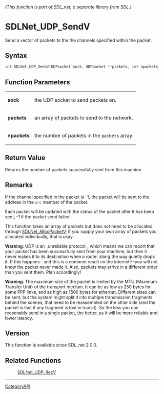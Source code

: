 ====== (This function is part of SDL_net, a separate library from SDL.) ======
= SDLNet_UDP_SendV =

Send a vector of packets to the the channels specified within the packet.

== Syntax ==

<syntaxhighlight lang='c'>
int SDLNet_UDP_SendV(UDPsocket sock, UDPpacket **packets, int npackets);
</syntaxhighlight>

== Function Parameters ==

{|
|'''sock'''
|the UDP socket to send packets on.
|-
|'''packets'''
|an array of packets to send to the network.
|-
|'''npackets'''
|the number of packets in the <code>packets</code> array.
|}

== Return Value ==

Returns the number of packets successfully sent from this machine.

== Remarks ==

If the channel specified in the packet is -1, the packet will be sent to
the address in the <code>src</code> member of the packet.

Each packet will be updated with the status of the packet after it has been
sent, -1 if the packet send failed.

This function takes an array of packets but does not need to be allocated
through [[SDLNet_AllocPacketV]]; if you supply your own array of packets
you allocated individually, that is okay.

'''Warning''': UDP is an _unreliable protocol_, which means we can report
that your packet has been successfully sent from your machine, but then it
never makes it to its destination when a router along the way quietly drops
it. If this happens--and this is a common result on the internet!--you will
not know the packet never made it. Also, packets may arrive in a different
order than you sent them. Plan accordingly!

'''Warning''': The maximum size of the packet is limited by the MTU
(Maximum Transfer Unit) of the transport medium. It can be as low as 250
bytes for some PPP links, and as high as 1500 bytes for ethernet. Different
sizes can be sent, but the system might split it into multiple transmission
fragments behind the scenes, that need to be reassembled on the other side
(and the packet is lost if any fragment is lost in transit). So the less
you can reasonably send in a single packet, the better, as it will be more
reliable and lower latency.

== Version ==

This function is available since SDL_net 2.0.0.

== Related Functions ==

:[[SDLNet_UDP_RecV]]

----
[[CategoryAPI]]



